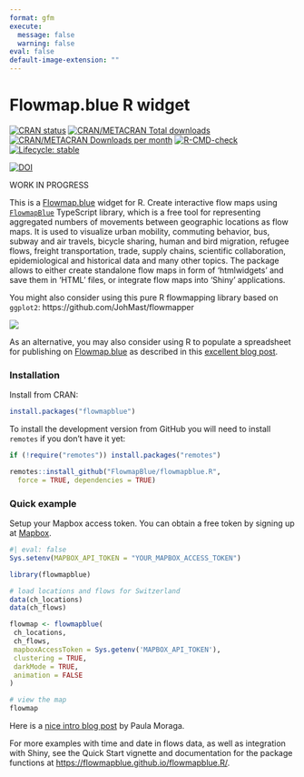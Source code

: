 ```yaml
---
format: gfm
execute: 
  message: false
  warning: false
eval: false
default-image-extension: ""
---
```


# Flowmap.blue R widget

<!-- badges: start -->
[![CRAN status](https://www.r-pkg.org/badges/version/flowmapblue)](https://CRAN.R-project.org/package=flowmapblue){target="_blank"}
[![CRAN/METACRAN Total downloads](https://cranlogs.r-pkg.org/badges/grand-total/flowmapblue?color=blue)](https://CRAN.R-project.org/package=flowmapblue){target="_blank"}
[![CRAN/METACRAN Downloads per month](https://cranlogs.r-pkg.org/badges/flowmapblue?color=blue)](https://CRAN.R-project.org/package=flowmapblue){target="_blank"}
[![R-CMD-check](https://github.com/FlowmapBlue/flowmapblue.R/actions/workflows/R-CMD-check.yaml/badge.svg)](https://github.com/FlowmapBlue/flowmapblue.R/actions/workflows/R-CMD-check.yaml){target="_blank"}
[![Lifecycle: stable](https://img.shields.io/badge/lifecycle-experimental-orange.svg)](https://lifecycle.r-lib.org/articles/stages.html#experimental){target="_blank"}

[![DOI](https://zenodo.org/badge/DOI/10.32614/CRAN.package.flowmapblue.svg)](https://doi.org/10.32614/CRAN.package.flowmapblue)

<!-- badges: end -->



WORK IN PROGRESS

This is a [Flowmap.blue](https://www.flowmap.blue/) widget for R. Create interactive flow maps using [`FlowmapBlue`](https://github.com/FlowmapBlue/FlowmapBlue) TypeScript library, which is a free tool for representing aggregated numbers of movements between geographic locations as flow maps. It is used to visualize urban mobility, commuting behavior, bus, subway and air travels, bicycle sharing, human and bird migration, refugee flows, freight transportation, trade, supply chains, scientific collaboration, epidemiological and historical data and many other topics. The package allows to either create standalone flow maps in form of 'htmlwidgets' and save them in 'HTML' files, or integrate flow maps into 'Shiny' applications.

You might also consider using this pure R flowmapping library based on `ggplot2`: https://github.com/JohMast/flowmapper

![](man/figures/demo.png)

As an alternative, you may also consider using R to populate a spreadsheet for publishing on [Flowmap.blue](https://www.flowmap.blue/)
as described in this [excellent blog post](https://doodles.mountainmath.ca/blog/2020/01/06/flow-maps/).

### Installation

Install from CRAN:

```r
install.packages("flowmapblue")
```

To install the development version from GitHub you will need to install `remotes` if you don't have it yet:

```r
if (!require("remotes")) install.packages("remotes")

remotes::install_github("FlowmapBlue/flowmapblue.R",
  force = TRUE, dependencies = TRUE)
```


### Quick example

Setup your Mapbox access token. You can obtain a free token by signing up at [Mapbox](https://account.mapbox.com/).

```r
#| eval: false
Sys.setenv(MAPBOX_API_TOKEN = "YOUR_MAPBOX_ACCESS_TOKEN")
```

```r
library(flowmapblue)

# load locations and flows for Switzerland
data(ch_locations)
data(ch_flows)

flowmap <- flowmapblue(
 ch_locations,
 ch_flows,
 mapboxAccessToken = Sys.getenv('MAPBOX_API_TOKEN'),
 clustering = TRUE,
 darkMode = TRUE,
 animation = FALSE
)

# view the map
flowmap
```


Here is a [nice intro blog post](https://www.paulamoraga.com/blog/2020-07-11-mobility.html) by Paula Moraga.

For more examples with time and date in flows data, as well as integration with Shiny, see the Quick Start vignette and documentation for the package functions at [https://flowmapblue.github.io/flowmapblue.R/](https://flowmapblue.github.io/flowmapblue.R/).
